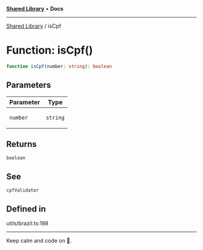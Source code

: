 
<Meta title="Libs/Shared/functions/isCpf" />



[**Shared Library**](/?path=/docs/libs-shared-overview--page) • **Docs**

***

[Shared Library](/?path=/docs/libs-shared-overview--page) / isCpf

# Function: isCpf()

```ts
function isCpf(number: string): boolean
```

## Parameters

<table>
<thead>
<tr>
<th>Parameter</th>
<th>Type</th>
</tr>
</thead>
<tbody>
<tr>
<td>

`number`

</td>
<td>

`string`

</td>
</tr>
</tbody>
</table>

## Returns

`boolean`

## See

`cpfValidator`

## Defined in

utils/brazil.ts:188


***

Keep calm and code on 🤘.